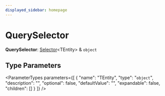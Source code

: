 ```yaml
---
displayed_sidebar: homepage
---
```



# QuerySelector

 **QuerySelector**: [Selector](medusa.Selector.mdx)&#60;TEntity&#62; & `object`

## Type Parameters

<ParameterTypes parameters={[
  {
    "name": "TEntity",
    "type": "`object`",
    "description": "",
    "optional": false,
    "defaultValue": "",
    "expandable": false,
    "children": []
  }
]} />
